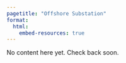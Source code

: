 ```yaml
---
pagetitle: "Offshore Substation"
format:
  html:
    embed-resources: true
---
```


No content here yet. Check back soon.
